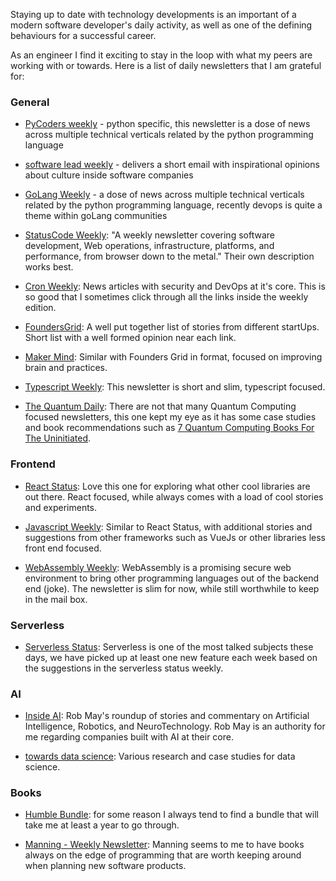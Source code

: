 
Staying up to date with technology developments is an important of a modern software 
developer's daily activity, as well as one of the defining behaviours for a successful
career.

As an engineer I find it exciting to stay in the loop with what my peers are working with or towards.
Here is a list of daily newsletters that I am grateful for:

### General

- [PyCoders weekly](https://pycoders.com/) - python specific, this newsletter is 
a dose of news across multiple technical verticals related by the python programming 
language 

- [software lead weekly](https://softwareleadweekly.com/) - delivers a short email 
with inspirational opinions about culture inside software companies

- [GoLang Weekly](https://golangweekly.com/) - a dose of news across multiple technical verticals related by the python
 programming language, recently devops is quite a theme within goLang communities
 
- [StatusCode Weekly](https://weekly.statuscode.com/): "A weekly newsletter covering
software development, Web operations, infrastructure, platforms, and performance,
 from browser down to the metal." Their own description works best.
 
- [Cron Weekly](https://ma.ttias.be/cronweekly/issue-135/?via=newsletter): News articles
with security and DevOps at it's core. This is so good that I sometimes click through
all the links inside the weekly edition.

- [FoundersGrid](https://smash.vc/startup-newsletter/): A well put together list of
stories from different startUps. Short list with a well formed opinion near each link.

- [Maker Mind](https://us15.campaign-archive.com/home/?u=3463f6d8dc11321cc468d9f9c&id=d634852cd6): 
Similar with Founders Grid in format, focused on improving brain and practices.

- [Typescript Weekly](https://www.typescript-weekly.com/): This newsletter is
short and slim, typescript focused.

- [The Quantum Daily](https://thequantumdaily.com): There are not that many Quantum Computing focused
newsletters, this one kept my eye as it has some case studies and book recommendations 
such as [7 Quantum Computing Books For The Uninitiated](https://thequantumdaily.com/2020/05/15/7-quantum-computing-books-for-the-uninitiated/).

### Frontend
 
- [React Status](https://react.statuscode.com/): Love this one for exploring 
what other cool libraries are out there. React focused, while always comes with a load
of cool stories and experiments. 

- [Javascript Weekly](https://javascriptweekly.com/): Similar to React Status, with
additional stories and suggestions from other frameworks such as VueJs 
or other libraries less front end focused.

- [WebAssembly Weekly](https://wasmweekly.news/): WebAssembly is a promising secure
web environment to bring other programming languages out of the backend end (joke).
The newsletter is slim for now, while still worthwhile to keep in the mail box. 

### Serverless

- [Serverless Status](https://serverless.email/issues): Serverless is one of the most
talked subjects these days, we have picked up at least one new feature each week
based on the suggestions in the serverless status weekly.

### AI

- [Inside AI](https://inside.com/ai): Rob May's roundup of stories and commentary
on Artificial Intelligence, Robotics, and NeuroTechnology. Rob May is an authority
for me regarding companies built with AI at their core.

- [towards data science](https://towardsdatascience.com): Various research and case
 studies for data science.

### Books

- [Humble Bundle](https://www.humblebundle.com): for some reason I always 
tend to find a bundle that will take me at least a year to go through.

- [Manning - Weekly Newsletter](https://www.manning.com): Manning seems to me to have
books always on the edge of programming that are worth keeping around when planning
new software products.
